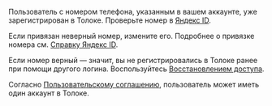 Пользователь с номером телефона, указанным в вашем аккаунте, уже зарегистрирован в Толоке. Проверьте номер в [Яндекс ID](https://passport.yandex.ru/profile/phones).

Если привязан неверный номер, измените его. Подробнее о привязке номера см. [Справку Яндекс ID](https://yandex.ru/support/passport/authorization/phone.html).

Если номер верный — значит, вы не регистрировались в Толоке ранее при помощи другого логина. Воспользуйтесь [Восстановлением доступа](https://passport.yandex.ru/passport?mode=restore).

<Note mode="warning" title="Важно">

Согласно [Пользовательскому соглашению](https://yandex.ru/legal/toloka_useragreement/index.html), пользователь может иметь один аккаунт в Толоке.

</Note>
